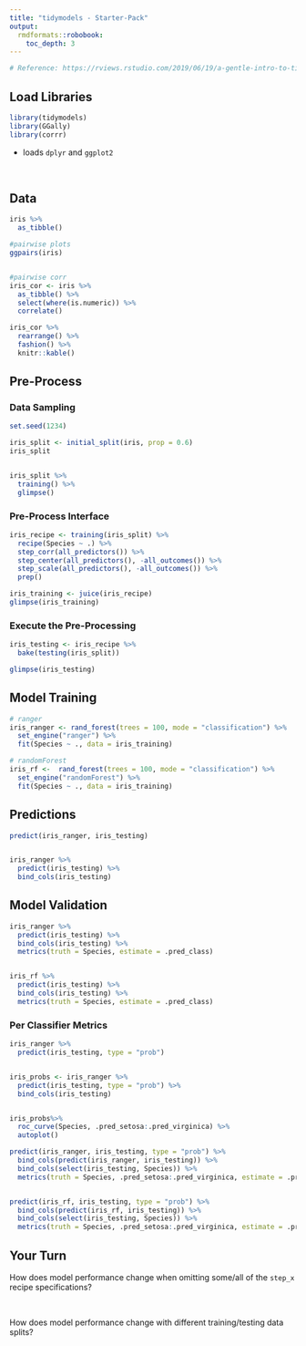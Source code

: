 ```yaml
---
title: "tidymodels - Starter-Pack"
output: 
  rmdformats::robobook:
    toc_depth: 3
---
```



```r
# Reference: https://rviews.rstudio.com/2019/06/19/a-gentle-intro-to-tidymodels/

```




## Load Libraries

```r
library(tidymodels)
library(GGally)
library(corrr)

```
  - loads `dplyr` and `ggplot2`  


<br>
  

## Data
```r
iris %>% 
  as_tibble()

```



```r
#pairwise plots
ggpairs(iris)


#pairwise corr
iris_cor <- iris %>% 
  as_tibble() %>% 
  select(where(is.numeric)) %>% 
  correlate() 

iris_cor %>% 
  rearrange() %>% 
  fashion() %>% 
  knitr::kable()

```



  
## Pre-Process

### Data Sampling
```r
set.seed(1234)

iris_split <- initial_split(iris, prop = 0.6)
iris_split


iris_split %>%
  training() %>%
  glimpse()

```




### Pre-Process Interface
```r
iris_recipe <- training(iris_split) %>%
  recipe(Species ~ .) %>%
  step_corr(all_predictors()) %>%
  step_center(all_predictors(), -all_outcomes()) %>%
  step_scale(all_predictors(), -all_outcomes()) %>%
  prep()

iris_training <- juice(iris_recipe)
glimpse(iris_training)

```



### Execute the Pre-Processing
```r
iris_testing <- iris_recipe %>%
  bake(testing(iris_split)) 

glimpse(iris_testing)

```



## Model Training
```r

# ranger
iris_ranger <- rand_forest(trees = 100, mode = "classification") %>%
  set_engine("ranger") %>%
  fit(Species ~ ., data = iris_training)

```

```r
# randomForest
iris_rf <-  rand_forest(trees = 100, mode = "classification") %>%
  set_engine("randomForest") %>%
  fit(Species ~ ., data = iris_training)

```





## Predictions
```r
predict(iris_ranger, iris_testing)


iris_ranger %>%
  predict(iris_testing) %>%
  bind_cols(iris_testing)

```



## Model Validation
```r
iris_ranger %>%
  predict(iris_testing) %>%
  bind_cols(iris_testing) %>%
  metrics(truth = Species, estimate = .pred_class)


iris_rf %>%
  predict(iris_testing) %>%
  bind_cols(iris_testing) %>%
  metrics(truth = Species, estimate = .pred_class)

```


### Per Classifier Metrics
```r
iris_ranger %>%
  predict(iris_testing, type = "prob")


iris_probs <- iris_ranger %>%
  predict(iris_testing, type = "prob") %>%
  bind_cols(iris_testing)


iris_probs%>%
  roc_curve(Species, .pred_setosa:.pred_virginica) %>%
  autoplot()


```




```r
predict(iris_ranger, iris_testing, type = "prob") %>%
  bind_cols(predict(iris_ranger, iris_testing)) %>%
  bind_cols(select(iris_testing, Species)) %>%
  metrics(truth = Species, .pred_setosa:.pred_virginica, estimate = .pred_class)


predict(iris_rf, iris_testing, type = "prob") %>%
  bind_cols(predict(iris_rf, iris_testing)) %>%
  bind_cols(select(iris_testing, Species)) %>%
  metrics(truth = Species, .pred_setosa:.pred_virginica, estimate = .pred_class)

```


## Your Turn

How does model performance change when omitting some/all of the `step_x` recipe specifications?  

<br>

How does model performance change with different training/testing data splits?  






